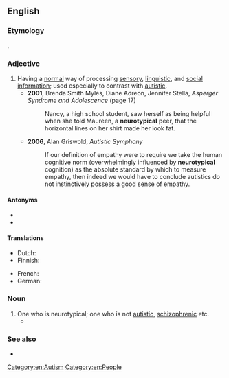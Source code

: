 ==English==
{{wikipedia}}

===Etymology===
{{prefix|neuro|typical|lang=en}}.

===Adjective===
{{en-adj}}

# Having a [[normal]] {{gloss|usual, ordinary}} way of processing [[sensory]], [[linguistic]], and [[social]] [[information]]; used especially to contrast with [[autistic]].
#* '''2001''', Brenda Smith Myles, Diane Adreon, Jennifer Stella, ''Asperger Syndrome and Adolescence'' (page 17)
#*: Nancy, a high school student, saw herself as being helpful when she told Maureen, a '''neurotypical''' peer, that the horizontal lines on her shirt made her look fat.
#* '''2006''', Alan Griswold, ''Autistic Symphony''
#*: If our definition of empathy were to require we take the human cognitive norm (overwhelmingly influenced by '''neurotypical''' cognition) as the absolute standard by which to measure empathy, then indeed we would have to conclude autistics do not instinctively possess a good sense of empathy.

====Antonyms====
* {{l|en|neuroatypical}}
* {{l|en|neurodivergent}}

====Translations====
{{trans-top|having normal way of processing information}}
* Dutch: {{t|nl|neurotypisch}}
* Finnish: {{t|fi|neurotyypillinen}}
{{trans-mid}}
* French: {{t+|fr|neurotypique|m|f}}
* German: {{t|de|neurotypisch}}
{{trans-bottom}}

===Noun===
{{en-noun}}

# One who is neurotypical; one who is not [[autistic]], [[schizophrenic]] etc.
#* {{quote-video
|date=2013-02-21
|episode=Conventions of Space and Time
|title=[[w:Community (TV series)|Community]]
|medium=Television
|season=4
|number=3
|people={{w|Matt Lucas}}
|role=Toby
|passage=Well, let's face it, '''neurotypicals''' don't have the same focus you or I have. They always get distracted, by marriage, kids, competitive cooking shows.
}}

===See also===
* {{l|en|allistic}}

[[Category:en:Autism]]
[[Category:en:People]]